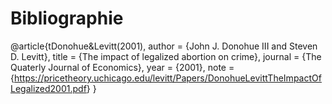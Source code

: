 # Bibliographie

@article{tDonohue&Levitt(2001), author = {John J. Donohue III and Steven D. Levitt}, title = {The impact of legalized abortion on crime}, journal = {The Quaterly Journal of Economics}, year = {2001}, note = {<https://pricetheory.uchicago.edu/levitt/Papers/DonohueLevittTheImpactOfLegalized2001.pdf>} }
